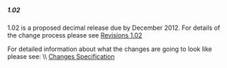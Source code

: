 ===== 1.02 =====
{{for revison 1.02}}

1.02 is a proposed decimal release due by December 2012. For details of the change process please see [[standard:revision:1.02|Revisions 1.02]]

For detailed information about what the changes are going to look like please see: \\
[[standard:revision:1.02:changes_specification|Changes Specification]]